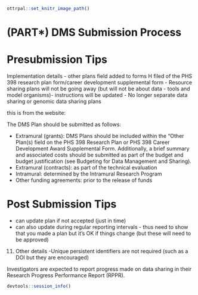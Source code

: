 
```r
ottrpal::set_knitr_image_path()
```


# (PART\*) DMS Submission Process {-}

# Presubmission Tips

 Implementation details
- other plans field added to forms H filed of the PHS 398 research plan form/career development supplemental form
- Resource sharing plans will not be going away (but will not be about data - tools and model organisms)- instructions will be updated
- No longer separate data sharing or genomic data sharing plans



this is from the website:

The DMS Plan should be submitted as follows:

- Extramural (grants): DMS Plans should be included within the “Other Plan(s) field on the PHS 398 Research Plan or PHS 398 Career Development Award Supplemental Form. Additionally, a brief summary and associated costs should be submitted as part of the budget and budget justification (see Budgeting for Data Management and Sharing).
- Extramural (contracts): as part of the technical evaluation
- Intramural: determined by the Intramural Research Program
- Other funding agreements: prior to the release of funds

# Post Submission Tips



- can update plan if not accepted (just in time)
- can also update during regular reporting intervals - thus need to show that you made a plan but it's OK if things change (but these will need to be approved)
    
 11. Other details
 -Unique persistent identifiers are not required (such as a DOI but they are encouraged)
  
  Investigators are expected to report progress made on data sharing in their Research Progress Performance Report (RPPR). 
  

 




```r
devtools::session_info()
```
